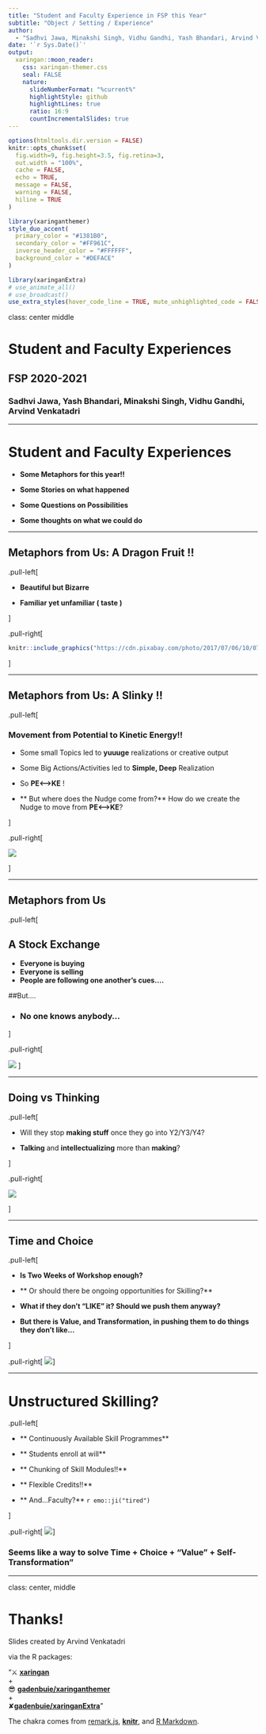 ```yaml
---
title: "Student and Faculty Experience in FSP this Year"
subtitle: "Object / Setting / Experience"  
author: 
  - "Sadhvi Jawa, Minakshi Singh, Vidhu Gandhi, Yash Bhandari, Arvind Venkatadri"
date: '`r Sys.Date()`'
output:
  xaringan::moon_reader:
    css: xaringan-themer.css
    seal: FALSE
    nature:
      slideNumberFormat: "%current%"
      highlightStyle: github
      highlightLines: true
      ratio: 16:9
      countIncrementalSlides: true
---
```


```r
options(htmltools.dir.version = FALSE)
knitr::opts_chunk$set(
  fig.width=9, fig.height=3.5, fig.retina=3,
  out.width = "100%",
  cache = FALSE,
  echo = TRUE,
  message = FALSE, 
  warning = FALSE,
  hiline = TRUE
)
```

```r
library(xaringanthemer)
style_duo_accent(
  primary_color = "#1381B0",
  secondary_color = "#FF961C",
  inverse_header_color = "#FFFFFF",
  background_color = "#DEFACE"
)
```

```r
library(xaringanExtra)
# use_animate_all()
# use_broadcast()
use_extra_styles(hover_code_line = TRUE, mute_unhighlighted_code = FALSE)
```

class: center middle

# Student and Faculty Experiences
## FSP 2020-2021

### Sadhvi Jawa, Yash Bhandari, Minakshi Singh, Vidhu Gandhi, Arvind Venkatadri

---

# Student and Faculty Experiences

- **Some Metaphors for this year!!**

- **Some Stories on what happened**

- **Some Questions on Possibilities **

- **Some thoughts on what we could do**



---


## Metaphors from Us: A Dragon Fruit !!

.pull-left[


- **Beautiful but Bizarre**

- **Familiar yet unfamiliar ( taste )**


]

.pull-right[

```r

knitr::include_graphics("https://cdn.pixabay.com/photo/2017/07/06/10/07/fruit-2477527__340.jpg")

```


]

---

## Metaphors from Us: A Slinky !!

.pull-left[

### Movement from Potential to Kinetic Energy!!
- Some small Topics led to **yuuuge** realizations or creative output
- Some Big Actions/Activities led to **Simple, Deep** Realization
- So **PE<-->KE** !

- ** But where does the Nudge come from?** 
How do we create the Nudge to move from **PE<-->KE**?

]

.pull-right[

![](https://media.giphy.com/media/Bq5z7WbQSt6xO/giphy.gif)


]

---

## Metaphors from Us

.pull-left[

## A Stock Exchange

- **Everyone is buying**
- **Everyone is selling**
- **People are following one another's cues....**

##But....

- ### No one **knows** anybody...

]

.pull-right[


![](https://pup-assets.imgix.net/onix/images/9780691146461.jpg?w=410&auto=format)
]

---

## Doing vs Thinking

.pull-left[

- Will they stop **making stuff** once they go into Y2/Y3/Y4?

- **Talking** and **intellectualizing** more than **making**?

]

.pull-right[

![](https://media.giphy.com/media/kFyEerRexPCvcWIBBl/giphy.gif)

]

---

## Time and Choice

.pull-left[

- **Is Two Weeks of Workshop enough?**

- ** Or should there be ongoing opportunities for Skilling?**

- **What if they don't "LIKE" it? Should we push them anyway?**

- **But there is Value, and Transformation, in pushing them to do things they don't like...**

]

.pull-right[
![](https://media.giphy.com/media/3orif9EegUpebVJ30I/giphy.gif)
]

---

# Unstructured Skilling?

.pull-left[

- ** Continuously Available Skill Programmes**

- ** Students enroll at will**

- ** Chunking of Skill Modules!!** 

- ** Flexible Credits!!**

- ** And...Faculty?** `r emo::ji("tired")`

]

.pull-right[
![](https://media.giphy.com/media/Uni2jYCihB3fG/giphy.gif)
]

### Seems like a way to solve Time + Choice + "Value" + Self-Transformation"



---

class: center, middle

# Thanks!

Slides created by Arvind Venkatadri<br>

via the R packages:<br>

"&#x2694;&#xFE0F; [**xaringan**](https://github.com/yihui/xaringan)<br> +<br/>&#x1F60E; 
[**gadenbuie/xaringanthemer**](https://github.com/gadenbuie/xaringanthemer) <br>+<br/>
&#x2718;[**gadenbuie/xaringanExtra**](https://github.com/gadenbuie/xaringanExtra)" 


The chakra comes from [remark.js](https://remarkjs.com), [**knitr**](http://yihui.name/knitr), and [R Markdown](https://rmarkdown.rstudio.com).

